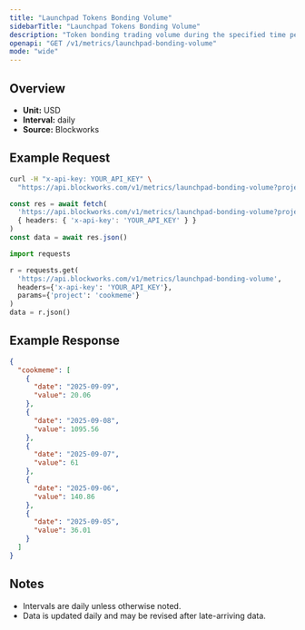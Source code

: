 ```yaml
---
title: "Launchpad Tokens Bonding Volume"
sidebarTitle: "Launchpad Tokens Bonding Volume"
description: "Token bonding trading volume during the specified time period for given launchpad."
openapi: "GET /v1/metrics/launchpad-bonding-volume"
mode: "wide"
---
```


## Overview

- **Unit:** USD
- **Interval:** daily
- **Source:** Blockworks

## Example Request

<CodeGroup>

```bash cURL
curl -H "x-api-key: YOUR_API_KEY" \
  "https://api.blockworks.com/v1/metrics/launchpad-bonding-volume?project=cookmeme"
```

```typescript TypeScript
const res = await fetch(
  'https://api.blockworks.com/v1/metrics/launchpad-bonding-volume?project=cookmeme',
  { headers: { 'x-api-key': 'YOUR_API_KEY' } }
)
const data = await res.json()
```

```python Python
import requests

r = requests.get(
  'https://api.blockworks.com/v1/metrics/launchpad-bonding-volume',
  headers={'x-api-key': 'YOUR_API_KEY'},
  params={'project': 'cookmeme'}
)
data = r.json()
```

</CodeGroup>

## Example Response

```json
{
  "cookmeme": [
    {
      "date": "2025-09-09",
      "value": 20.06
    },
    {
      "date": "2025-09-08",
      "value": 1095.56
    },
    {
      "date": "2025-09-07",
      "value": 61
    },
    {
      "date": "2025-09-06",
      "value": 140.86
    },
    {
      "date": "2025-09-05",
      "value": 36.01
    }
  ]
}
```

## Notes
- Intervals are daily unless otherwise noted.
- Data is updated daily and may be revised after late-arriving data.